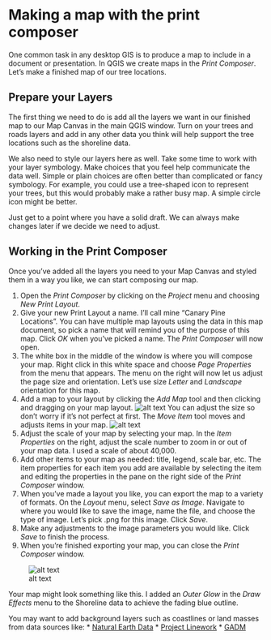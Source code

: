 # Making a map with the print composer
One common task in any desktop GIS is to produce a map to include in a document or presentation.  In QGIS we create maps in the *Print Composer*.  Let's make a finished map of our tree locations.

## Prepare your Layers
The first thing we need to do is add all the layers we want in our finished map to our Map Canvas in the main QGIS window.  Turn on your trees and roads layers and add in any other data you think will help support the tree locations such as the shoreline data.

We also need to style our layers here as well.  Take some time to work with your layer symbology.  Make choices that you feel help communicate the data well.  Simple or plain choices are often better than complicated or fancy symbology.  For example, you could use a tree-shaped icon to represent your trees, but this would probably make a rather busy map.  A simple circle icon might be better.

Just get to a point where you have a solid draft.  We can always make changes later if we decide we need to adjust.

## Working in the Print Composer
Once you've added all the layers you need to your Map Canvas and styled them in a way you like, we can start composing our map.

1. Open the *Print Composer* by clicking on the *Project* menu and choosing *New Print Layout*.
1. Give your new Print Layout a name.  I'll call mine "Canary Pine Locations".  You can have multiple map layouts using the data in this map document, so pick a name that will remind you of the purpose of this map.  Click *OK* when you've picked a name. The *Print Composer* will now open.
1. The white box in the middle of the window is where you will compose your map.  Right click in this white space and choose *Page Properties* from the menu that appears.  The menu on the right will now let us adjust the page size and orientation.  Let's use size *Letter* and *Landscape* orientation for this map.  
1. Add a map to your layout by clicking the *Add Map* tool and then clicking and dragging on your map layout. ![alt text](./images/Tool_AddMap.PNG "Add Map tool.")  You can adjust the size so don't worry if it's not perfect at first.  The *Move Item* tool moves and adjusts items in your map.  ![alt text](./images/Tool_MoveItem.PNG "Move Item tool.")
1. Adjust the scale of your map by selecting your map.  In the *Item Properties* on the right, adjust the scale number to zoom in or out of your map data.  I used a scale of about 40,000.
1. Add other items to your map as needed: title, legend, scale bar, etc. The item properties for each item you add are available by selecting the item and editing the properties in the pane on the right side of the *Print Composer* window.
1. When you've made a layout you like, you can export the map to a variety of formats.  On the *Layout* menu, select *Save as Image*.  Navigate to where you would like to save the image, name the file, and choose the type of image.  Let's pick .png for this image.  Click *Save*.
1. Make any adjustments to the image parameters you would like.  Click *Save* to finish the process.
1. When you're finished exporting your map, you can close the *Print Composer* window.

![alt text](./images/Map_CanaryPineLocations.png "Finished map of canary pine locations.")

Your map might look something like this.  I added an *Outer Glow* in the *Draw Effects* menu to the Shoreline data to achieve the fading blue outline.

You may want to add background layers such as coastlines or land masses from data sources like:
* [Natural Earth Data](http://naturalearthdata.com/)
* [Project Linework](http://www.projectlinework.org/)
* [GADM](https://gadm.org/)
